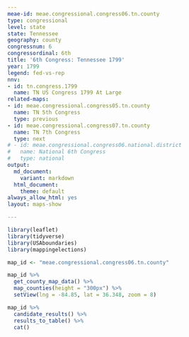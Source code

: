 ```yaml
---
meae-id: meae.congressional.congress06.tn.county
type: congressional
level: state
state: Tennessee
geography: county
congressnum: 6
congressordinal: 6th
title: '6th Congress: Tennessee 1799'
year: 1799
legend: fed-vs-rep
nnv:
- id: tn.congress.1799
  name: TN US Congress 1799 At Large
related-maps:
- id: meae.congressional.congress05.tn.county
  name: TN 5th Congress
  type: previous
- id: meae.congressional.congress07.tn.county
  name: TN 7th Congress
  type: next
# - id: meae.congressional.congress06.national.district
#   name: National 6th Congress
#   type: national
output:
  md_document:
    variant: markdown
  html_document:
    theme: default
always_allow_html: yes
layout: maps-show

---
```


```r
library(leaflet)
library(tidyverse)
library(USAboundaries)
library(mappingelections)

map_id <- "meae.congressional.congress06.tn.county"
```

<div class="map">

```r
map_id %>%
  get_county_map_data() %>%
  map_counties(height = "300px") %>% 
  setView(lng = -84.85, lat = 36.348, zoom = 8)
```

</div>

<div class="results-table">

```r
map_id %>%
  candidate_results() %>%
  results_to_table() %>%
  cat()
```

</div>
